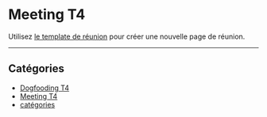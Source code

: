 # Meeting T4

Utilisez [le template de réunion](/custom/reunion-template) pour créer une nouvelle page de réunion.

<Backlinks />

<hr />

## Catégories

- [Dogfooding T4](/custom/df-t4)
- [Meeting T4](/custom/meeting-t4)
- [catégories](/custom/categories)
